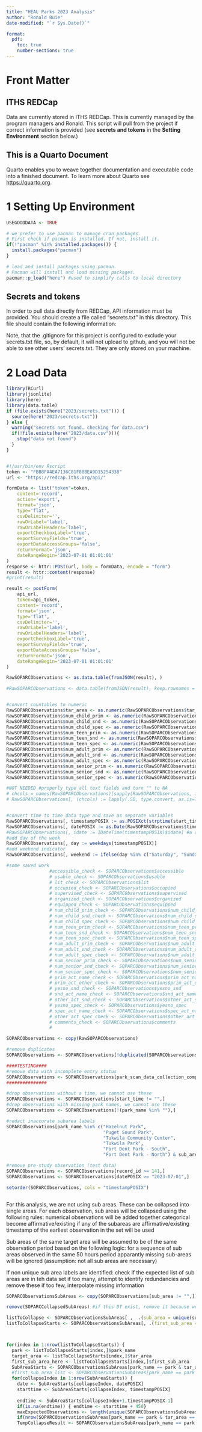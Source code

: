 ```yaml
---
title: "HEAL Parks 2023 Analysis"
author: "Ronald Buie"
date-modified: "`r Sys.Date()`"

format: 
  pdf:
    toc: true
    number-sections: true
---
```


# Front Matter


## ITHS REDCap

Data are currently stored in ITHS REDCap. This is currently managed by the program managers and Ronald. This script will pull from the project if correct information is provided (see **secrets and tokens** in the **Setting Environment** section below.)

## This is a Quarto Document

Quarto enables you to weave together documentation and executable code into a finished document. To learn more about Quarto see <https://quarto.org>.


# 1 Setting Up Environment

```r
USEGOODDATA <- TRUE
```

```r
# we prefer to use pacman to manage cran packages. 
# First check if pacman is installed. If not, install it.
if(!"pacman" %in% installed.packages()) {
  install.packages("pacman")
}

# load and install packages using pacman. 
# Pacman will install and load missing packages.
pacman::p_load("here") #used to simplify calls to local directory

```

## Secrets and tokens

In order to pull data directly from REDCap, API information must be provided. You should create a file called "secrets.txt" in this directory. This file should contain the following information:

Note, that the .gitignore for this project is configured to exclude your secrets.txt file, so, by default, it will not upload to github, and you will not be able to see other users' secrets.txt. They are only stored on your machine.


# 2 Load Data

```r
library(RCurl)
library(jsonlite)
library(here)
library(data.table)
if (file.exists(here("2023/secrets.txt"))) {
  source(here("2023/secrets.txt"))
} else {
  warning("secrets not found. checking for data.csv")
  if(!file.exists(here("2023/data.csv"))){
    stop("data not found")
  }
}


#!/usr/bin/env Rscript
token <- "FBB8FA4EA7136C81F88BEA9D15254338"
url <- "https://redcap.iths.org/api/"

formData <- list("token"=token,
    content='record',
    action='export',
    format='json',
    type='flat',
    csvDelimiter='',
    rawOrLabel='label',
    rawOrLabelHeaders='label',
    exportCheckboxLabel='true',
    exportSurveyFields='true',
    exportDataAccessGroups='false',
    returnFormat='json',
    dateRangeBegin='2023-07-01 01:01:01'
)
response <- httr::POST(url, body = formData, encode = "form")
result <- httr::content(response)
#print(result)
```

```r
result <- postForm(
    api_url,
    token=api_token,
    content='record',
    format='json',
    type='flat',
    csvDelimiter='',
    rawOrLabel='label',
    rawOrLabelHeaders='label',
    exportCheckboxLabel='true',
    exportSurveyFields='true',
    exportDataAccessGroups='false',
    returnFormat='json',
    dateRangeBegin='2023-07-01 01:01:01'
)

RawSOPARCObservations <- as.data.table(fromJSON(result), )

#RawSOPARCObservations <- data.table(fromJSON(result), keep.rownames = FALSE, stringsAsFactors = FALSE)


#convert countables to numeric
RawSOPARCObservations$tar_area <- as.numeric(RawSOPARCObservations$tar_area)
RawSOPARCObservations$num_child_prim <- as.numeric(RawSOPARCObservations$num_child_prim)
RawSOPARCObservations$num_child_snd <- as.numeric(RawSOPARCObservations$num_child_snd)
RawSOPARCObservations$num_child_spec <- as.numeric(RawSOPARCObservations$num_child_spec)
RawSOPARCObservations$num_teen_prim <- as.numeric(RawSOPARCObservations$num_teen_prim)
RawSOPARCObservations$num_teen_snd <- as.numeric(RawSOPARCObservations$num_teen_snd)
RawSOPARCObservations$num_teen_spec <- as.numeric(RawSOPARCObservations$num_teen_spec)
RawSOPARCObservations$num_adult_prim <- as.numeric(RawSOPARCObservations$num_adult_prim)
RawSOPARCObservations$num_adult_snd <- as.numeric(RawSOPARCObservations$num_adult_snd)
RawSOPARCObservations$num_adult_spec <- as.numeric(RawSOPARCObservations$num_adult_spec)
RawSOPARCObservations$num_senior_prim <- as.numeric(RawSOPARCObservations$num_senior_prim)
RawSOPARCObservations$num_senior_snd <- as.numeric(RawSOPARCObservations$num_senior_snd)
RawSOPARCObservations$num_senior_spec <- as.numeric(RawSOPARCObservations$num_senior_spec)

#NOT NEEDED #properly type all text fields and turn "" to NA
# chcols = names(RawSOPARCObservations)[sapply(RawSOPARCObservations, is.character)]
# RawSOPARCObservations[, (chcols) := lapply(.SD, type.convert, as.is=TRUE), .SDcols=chcols]


#convert time to time data type and save as separate variables
RawSOPARCObservations[, timestampPOSIX := as.POSIXct(strptime(start_time, "%Y-%m-%d %H:%M"), "America/Los_Angeles") ] #a POSIX format of time
RawSOPARCObservations[, datePOSIX := as.Date(RawSOPARCObservations$timestampPOSIX, tz = "America/Los_Angeles")] #a data.table integer format of second of the day
#RawSOPARCObservations[, idate := IDateTime(timestampPOSIX)$idate] #a data.table integer format of second of the day
#add day of the week
RawSOPARCObservations[, day := weekdays(timestampPOSIX)]
#add weekend indicator
RawSOPARCObservations[, weekend := ifelse(day %in% c("Saturday", "Sunday"), 1, 0)]

#some saved work
                #accessible_check <- SOPARCObservations$accessible
                # usable_check <- SOPARCObservations$usable
                # lit_check <- SOPARCObservations$lit
                # occupied_check <- SOPARCObservations$occupied
                # supervised_check <- SOPARCObservations$supervised
                # organized_check <- SOPARCObservations$organized
                # equipped_check <- SOPARCObservations$equipped
                # num_child_prim_check <- SOPARCObservations$num_child_prim
                # num_child_snd_check <- SOPARCObservations$num_child_snd
                # num_child_spec_check <- SOPARCObservations$num_child_spec
                # num_teen_prim_check <- SOPARCObservations$num_teen_prim
                # num_teen_snd_check <- SOPARCObservations$num_teen_snd
                # num_teen_spec_check <- SOPARCObservations$num_teen_spec
                # num_adult_prim_check <- SOPARCObservations$num_adult_prim
                # num_adult_snd_check <- SOPARCObservations$num_adult_snd
                # num_adult_spec_check <- SOPARCObservations$num_adult_spec
                # num_senior_prim_check <- SOPARCObservations$num_senior_prim
                # num_senior_snd_check <- SOPARCObservations$num_senior_snd
                # num_senior_spec_check <- SOPARCObservations$num_senior_spec
                # prim_act_name_check <- SOPARCObservations$prim_act_name
                # prim_act_other_check <- SOPARCObservations$prim_act_other
                # yesno_snd_check <- SOPARCObservations$yesno_snd
                # snd_act_name_check <- SOPARCObservations$snd_act_name
                # other_act_snd_check <- SOPARCObservations$other_act_snd
                # yesno_spec_check <- SOPARCObservations$yesno_spec
                # spec_act_name_check <- SOPARCObservations$spec_act_name
                # other_act_spec_check <- SOPARCObservations$other_act_spec
                # comments_check <- SOPARCObservations$comments
                # 
```

```r

SOPARCObservations <- copy(RawSOPARCObservations)

#remove duplicates
SOPARCObservations <- SOPARCObservations[!duplicated(SOPARCObservations[, setdiff(names(SOPARCObservations), "record_id"), with = FALSE]),]

####TESTING####
#remove data with incomplete entry status
SOPARCObservations <- SOPARCObservations[park_scan_data_collection_complete %in% "Complete",]
###############

#drop observations without a time, we cannot use these
SOPARCObservations <- SOPARCObservations[start_time != "",]
#drop observations with missing park names, we cannot use these
SOPARCObservations <- SOPARCObservations[!(park_name %in% ""),]

#redact inaccurate subarea labels
SOPARCObservations[park_name %in% c("Hazelnut Park", 
                                    "Puget Sound Park",
                                    "Tukwila Community Center",
                                    "Tukwila Park",
                                    "Fort Dent Park - South",
                                    "Fort Dent Park - North") & sub_area == "0", sub_area := ""]

#remove pre-study observation (test data)
SOPARCObservations <- SOPARCObservations[record_id >= 141,]
SOPARCObservations <- SOPARCObservations[datePOSIX >= "2023-07-01",]

setorder(SOPARCObservations, cols = "timestampPOSIX")



```

For this analysis, we are not using sub areas. These can be collapsed into single areas.
For each observation, sub areas will be collapsed using the following rules:
    numerical observations will be added together
    categorical become affirmative/existing if any of the subareas are affirmative/existing
    timestamp of the earliest observation in the set will be used

Sub areas of the same target area will be assumed to be of the same observation period based on the following logic:
    for a sequence of sub areas observed in the same 50 hours period
    apparantly missing sub-areas will be ignored (assumption: not all sub areas are necessary)

If non unique sub area labels are identified:
    check if the expected list of sub areas are in teh data set
    if too many, attempt to identify redundancies and remove these
    if too few, interpolate missing information



```r
SOPARCObservationsSubAreas <- copy(SOPARCObservations[sub_area != "",])

remove(SOPARCCollapsedSubAreas) #if this DT exist, remove it because we will recreate it in this chunk

listToCollapse <- SOPARCObservationsSubAreas[ ,  .(sub_area = unique(sub_area)) , by = c("park_name", "tar_area")]
listToCollapseStarts <- SOPARCObservationsSubAreas[, .(first_sub_area = first(sub_area)), by = c("park_name", "tar_area")]



for(index in 1:nrow(listToCollapseStarts)) {
  park <- listToCollapseStarts[index,]$park_name
  target_area <- listToCollapseStarts[index,]$tar_area
  first_sub_area_here <- listToCollapseStarts[index,]$first_sub_area
  SubAreaStarts <- SOPARCObservationsSubAreas[park_name == park & tar_area == target_area & sub_area == first_sub_area_here,]
  #first_sub_area_list <- SOPARCObservationsSubAreas[park_name == park & tar_area == target_area & sub_area == ]
  for(collapseIndex in 1:nrow(SubAreaStarts)) {
    date <- SubAreaStarts[collapseIndex, datePOSIX]
    starttime <- SubAreaStarts[collapseIndex, timestampPOSIX]
    
    endtime <- SubAreaStarts[collapseIndex+1,timestampPOSIX-1]
    if(is.na(endtime)) { endtime <- starttime + 450}
    maxExpectedObservations <- length(unique(SOPARCObservationsSubAreas[park_name == park & tar_area == target_area & datePOSIX == date & (timestampPOSIX >= starttime & timestampPOSIX < endtime ), sub_area]))
    if(nrow(SOPARCObservationsSubAreas[park_name == park & tar_area == target_area & datePOSIX == date & (timestampPOSIX >= starttime & timestampPOSIX < endtime ), ]) <= maxExpectedObservations ){
    TempCollapseResult <- SOPARCObservationsSubAreas[park_name == park & tar_area == target_area & datePOSIX == date & (timestampPOSIX >= starttime & timestampPOSIX < endtime ), .(record_id = first(record_id), 
                                                                                                                                                    redcap_survey_identifier = first(redcap_survey_identifier),
                                                                                                                                                    park_scan_data_collection_timestamp = first(park_scan_data_collection_timestamp),
                                                                                                                                                    obs_initial = first(obs_initial),
                                                                                                                                                    start_time = first(start_time),
                                                                                                                                                    park_name = first(park_name),
                                                                                                                                                    tar_area = first(tar_area),
                                                                                                                                                    sub_area = "X",
                                                                                                                                                    accessible = ifelse(any(accessible %in% "Yes"), "Yes", "No"),
                                                                                                                                                    usable = ifelse(any(usable %in% "Yes"), "Yes", "No"),
                                                                                                                                                    lit = ifelse(any(lit %in% "Yes"), "Yes", "No"),
                                                                                                                                                    occupied = ifelse(any(occupied %in% "Yes"), "Yes", "No"),
                                                                                                                                                    supervised = ifelse(any(supervised %in% "Yes"), "Yes", "No"),
                                                                                                                                                    organized = ifelse(any(organized %in% "Yes"), "Yes", "No"),
                                                                                                                                                    equipped = ifelse(any(equipped %in% "Yes"), "Yes", "No"),
                                                                                                                                                    num_child_prim = sum(num_child_prim, na.rm = TRUE),
                                                                                                                                                    num_child_snd = sum(num_child_snd, na.rm = TRUE),
                                                                                                                                                    num_child_spec = sum(num_child_spec, na.rm = TRUE),
                                                                                                                                                    num_teen_prim = sum(num_teen_prim, na.rm = TRUE),
                                                                                                                                                    num_teen_snd = sum(num_teen_snd, na.rm = TRUE),
                                                                                                                                                    num_teen_spec = sum(num_teen_spec, na.rm = TRUE),
                                                                                                                                                    num_adult_prim = sum(num_adult_prim, na.rm = TRUE),
                                                                                                                                                    num_adult_snd = sum(num_adult_snd, na.rm = TRUE),
                                                                                                                                                    num_adult_spec = sum(num_adult_spec, na.rm = TRUE),
                                                                                                                                                    num_senior_prim = sum(num_senior_prim, na.rm = TRUE),
                                                                                                                                                    num_senior_snd = sum(num_senior_snd, na.rm = TRUE),
                                                                                                                                                    num_senior_spec = sum(num_senior_spec, na.rm = TRUE),
                                                                                                                                                    prim_act_name = gsub("^(\\;)*|(?<=(\\;))(\\;)|(\\;)*$","",paste(unique(prim_act_name), collapse =  ";"), perl = TRUE),
                                                                                                                                                    prim_act_other = gsub("^(\\;)*|(?<=(\\;))(\\;)|(\\;)*$","",paste(unique(prim_act_other), collapse =  ";"), perl = TRUE),
                                                                                                                                                    yesno_snd = ifelse(any(yesno_snd %in% "Yes"), "Yes", "No"),
                                                                                                                                                    snd_act_name = gsub("^(\\;)*|(?<=(\\;))(\\;)|(\\;)*$","",paste(unique(snd_act_name), collapse =  ";"), perl = TRUE),
                                                                                                                                                    other_act_snd = gsub("^(\\;)*|(?<=(\\;))(\\;)|(\\;)*$","",paste(unique(other_act_snd), collapse =  ";"), perl = TRUE),
                                                                                                                                                    yesno_spec = ifelse(any(yesno_spec %in% "Yes"), "Yes", "No"),
                                                                                                                                                    spec_act_name = gsub("^(\\;)*|(?<=(\\;))(\\;)|(\\;)*$","",paste(unique(spec_act_name), collapse =  ";"), perl = TRUE),
                                                                                                                                                    other_act_spec = gsub("^(\\;)*|(?<=(\\;))(\\;)|(\\;)*$","",paste(unique(other_act_spec), collapse =  ";"), perl = TRUE),
                                                                                                                                                    comments = gsub("^(\\;)*|(?<=(\\;))(\\;)|(\\;)*$","",paste(unique(comments), collapse =  ";"), perl = TRUE),
                                                                                                                                                    park_scan_data_collection_complete = last(park_scan_data_collection_complete),
                                                                                                                                                    timestampPOSIX = first(timestampPOSIX),
                                                                                                                                                    datePOSIX = first(datePOSIX),
                                                                                                                                                    day = first(day),
                                                                                                                                                    weekend = first(weekend)), ]
    if(nrow(TempCollapseResult) > 1 ) {
      stop(paste("Failed to compress observations, check result of", park, target_area, date, "between", starttime, "and", endtime))
    } else if(!exists("SOPARCCollapsedSubAreas")) {
      SOPARCCollapsedSubAreas <- TempCollapseResult
    } else {
      SOPARCCollapsedSubAreas <-  rbind(SOPARCCollapsedSubAreas, TempCollapseResult)
    }
    
    } else {
      stop("there are too many sub areas in scope. Need to resolve for proper assignment")
    }
  }
}


#combine observations without sub areas, and our newly collapsed sub areas, into a single DT
SOPARCObservations <- rbind(SOPARCObservations[sub_area == "",], SOPARCCollapsedSubAreas)

```


```r




```

```r

referenceDT <- SOPARCObservations[, .(areaCount = max(as.numeric(tar_area))), by = park_name]
observationsPerPark <- SOPARCObservations[, .(observationCount = .N), by = park_name]
parkStats <- merge(referenceDT, observationsPerPark)
parkStats[, expectedObservationCount := areaCount*24]
parkStats[, meetsExpected := ifelse(expectedObservationCount == observationCount, "PASS", "FAIL")]

SOPARCObservationsOK <- SOPARCObservations[park_name %in% parkStats[meetsExpected %in% "PASS", park_name],]
SOPARCObservationsToFix <- SOPARCObservations[park_name %in% parkStats[meetsExpected %in% "FAIL", park_name],]

#start first pass


#for each day of observation with too many observations per day, try to resolve to 24xtarget area
parkStats$strateg1exec <- TRUE
parkStats$numberDaysOver <- 0
parkStats$numberDaysUnder <- 0
parkStats$numberDaysObserved <- 3
parkStats$numberDaysComplete <- 3


#testing sets
park <- "Arbor Lake"


for(park in parkStats[meetsExpected == "FAIL",]$park_name) {
  SOPARCSingle <- SOPARCObservations[park_name == park,]
  areasExpected <- parkStats[park_name == park,areaCount]
  observationsExpected <- parkStats[park_name == park,areaCount] * 8
  days <- unique(SOPARCSingle[,datePOSIX])
  #if only 3 days have 24*numberofarea +/- x observations, drop the other days and execute strategy 1 on remaining 3 days
  x <- 5
  stratResult <- SOPARCSingle[, .("N" = .N,"exact" = .N == observationsExpected ,"inRange" = (.N >= observationsExpected - x) & (.N <= observationsExpected +x), "under" = (.N < observationsExpected), "over" = (.N > observationsExpected)),by = datePOSIX]
  parkStats[park_name == park,]$numberDaysComplete <- sum(stratResult$exact)
  parkStats[park_name == park,]$numberDaysOver <- sum(stratResult$over)
  parkStats[park_name == park,]$numberDaysUnder <-sum(stratResult$under)
  parkStats[park_name == park,]$numberDaysObserved <- nrow(stratResult)
  if(parkStats[park_name == park,]$numberDaysObserved == 3 & parkStats[park_name == park,]$numberDaysComplete == 2) { #what to do if there are the correct number of days and only one day is not exact
    dateToFix <- stratResult[exact == "FALSE",]$datePOSIX
    if(all(SOPARCSingle[ datePOSIX == dateToFix, .N <= 8 , by = tar_area]$V1)) { #if no target area has more than the expected, insert missing observations into the day
      SOPARCSingleToFix <- SOPARCSingle[ datePOSIX == dateToFix, ]
      periodTracker <- 1
      #expectedTargetArea <- 1
      rowCounter <- 1
      nextExpectedTargetArea <- ifelse(areasExpected == 1, 1, 2)
      periodStartTimes <- c(0730, #start morning1
                       0800, #start morning2
                       1230, #start L1
                       1300, #start L2
                       1530, #start A1
                       1600, #start A2
                       1830, #start E1
                       1900) #start E2
      for(expectedTargetArea in 1:areasExpected) {
        if(nrow(SOPARCSingleToFix[tar_area == expectedTargetArea,]) != 8){
          numberToInsert <- 8 - nrow(SOPARCSingleToFix[tar_area == expectedTargetArea,])
          createEmptyObservation <- function(park, period, expectedTargetArea, areasExpected) {
                                  periodStartTimes <- c(0730, #start morning1
                       0800, #start morning2
                       1230, #start L1
                       1300, #start L2
                       1530, #start A1
                       1600, #start A2
                       1830, #start E1
                       1900) #start E2
                       timeToInterpolate <- round(periodStartTimes[periodTracker] + (30 * (expectedTargetArea/areasExpected))-(30 * (1/areasExpected)),0) #calculate how far into the observation period thetime should be set
          timeToInterpolateChar <- ifelse(nchar(as.character(timeToInterpolate)) == 3, paste0("0",substr(as.character(timeToInterpolate),1,1),":",substr(as.character(timeToInterpolate),2,3)), paste0(substr(as.character(timeToInterpolate),1,2),":",substr(as.character(timeToInterpolate),3,4)))
          timestampToInterpolate <- paste(as.character(dateToFix),timeToInterpolateChar)
                tempObs <- data.table(record_id = "X",
                                   redcap_survey_identifier = "",
                                   park_scan_data_collection_timestamp = "",
                                   obs_initial = "APDE",
                                   start_time = timestampToInterpolate,
                                   park_name = park,
                                   tar_area = expectedTargetArea,
                                   sub_area = "",
                                   accessible = "",
                                   usable = "",
                                   lit = "",
                                   occupied = "",
                                   supervised = "",
                                   organized = "",
                                   equipped = "",
                                   num_child_prim = NA,
                                   num_child_snd = NA,
                                   num_child_spec = NA,
                                   num_teen_prim = NA,
                                   num_teen_snd = NA,
                                   num_teen_spec = NA,
                                   num_adult_prim = NA,
                                   num_adult_snd = NA,
                                   num_adult_spec = NA,
                                   num_senior_prim = NA,
                                   num_senior_snd = NA,
                                   num_senior_spec = NA,
                                   prim_act_name = "",
                                   prim_act_other = "",
                                   yesno_snd = "",
                                   snd_act_name = "",
                                   other_act_snd = "",
                                   yesno_spec = "",
                                   spec_act_name = "",
                                   other_act_spec = "",
                                   comments = "",
                                   park_scan_data_collection_complete = "",
                                   timestampPOSIX = as.POSIXct(strptime(timestampToInterpolate, "%Y-%m-%d %H:%M"), "America/Los_Angeles"),
                                   datePOSIX = as.Date(as.POSIXct(strptime(timestampToInterpolate, "%Y-%m-%d %H:%M"), "America/Los_Angeles"), tz = "America/Los_Angeles"),
                                   day = weekdays(as.POSIXct(strptime(timestampToInterpolate, "%Y-%m-%d %H:%M"), "America/Los_Angeles")),
                                   weekend = ifelse(weekdays(as.POSIXct(strptime(timestampToInterpolate, "%Y-%m-%d %H:%M"), "America/Los_Angeles")) %in% c("Saturday", "Sunday"), 1, 0))
                return(tempObs)
          }
          while(numberToInsert != 0){ # attempt to insert into the most underweighted time of day note, we don't need to worry about 1st or second period of that time (l1 vs l2)
            if(nrow(SOPARCSingleToFix[tar_area == expectedTargetArea & hour(timestampPOSIX) < 15,]) <= nrow(SOPARCSingleToFix[tar_area == expectedTargetArea & hour(timestampPOSIX) >= 15,])) { #first or second half of day
              if(nrow(SOPARCSingleToFix[tar_area == expectedTargetArea & hour(timestampPOSIX) < 15,][hour(timestampPOSIX) < 12,]) <= nrow(SOPARCSingleToFix[tar_area == expectedTargetArea & hour(timestampPOSIX) < 15,][hour(timestampPOSIX) >= 12,])) { #first or second of first half
                #insert intro morning
                periodTracker <- 1
                SOPARCObservationsToFix <-  rbind(createEmptyObservation(park, periodTracker, expectedTargetArea, areasExpected),SOPARCObservationsToFix)
                numberToInsert <- numberToInsert -1
              } else {
                #insert into lunch
                periodTracker <- 3
                SOPARCObservationsToFix <-  rbind(createEmptyObservation(park, periodTracker, expectedTargetArea, areasExpected),SOPARCObservationsToFix)

                numberToInsert <- numberToInsert -1
              }
            } else {
              if(nrow(SOPARCSingleToFix[tar_area == expectedTargetArea & hour(timestampPOSIX) >= 15,][hour(timestampPOSIX) < 18,]) <= nrow(SOPARCSingleToFix[tar_area == expectedTargetArea & hour(timestampPOSIX) >= 15,][hour(timestampPOSIX) >= 18,])) { #first or second of second half)
                #insert into afternoon
                periodTracker <- 5
                SOPARCObservationsToFix <-  rbind(createEmptyObservation(park, periodTracker, expectedTargetArea, areasExpected),SOPARCObservationsToFix)

                numberToInsert <- numberToInsert -1
              }else {
                #insert into evening
                periodTracker <- 7
                SOPARCObservationsToFix <-  rbind(createEmptyObservation(park, periodTracker, expectedTargetArea, areasExpected),SOPARCObservationsToFix)

                numberToInsert <- numberToInsert -1
              }
            }
            

          }
          
        }
      }
      # for(expectedTargetArea in 1:areasExpected) {
      #   
      #   expectedTargetArea <- (((observationCounter-1)%%areasExpected)+1)
      # 
      #   # periodEndTimes <- c(0759, #end morning1
      #   #                      0829, #end morning2
      #   #                      1300, #end L1
      #   #                      1329, #end L2
      #   #                      1559, #end A1
      #   #                      1629, #end A2
      #   #                      1859, #end E1
      #   #                      1929) #end E2
      #   
      #   if(SOPARCSingleToFix[(rowCounter), ]$tar_area != expectedTargetArea) {
      #     timeToInterpolate <- round(periodStartTimes[periodTracker] + (30 * (expectedTargetArea/areasExpected))-(30 * (1/areasExpected)),0) #calculate how far into the observation period thetime should be set
      #     timeToInterpolateChar <- ifelse(nchar(as.character(timeToInterpolate)) == 3, paste0("0",substr(as.character(timeToInterpolate),1,1),":",substr(as.character(timeToInterpolate),2,3)), paste0(substr(as.character(timeToInterpolate),1,2),":",substr(as.character(timeToInterpolate),3,4)))
      #     timestampToInterpolate <- paste(as.character(dateToFix),timeToInterpolateChar)
      #     TempResult <- data.table(record_id = "X",
      #                              redcap_survey_identifier = "",
      #                              park_scan_data_collection_timestamp = "",
      #                              obs_initial = "APDE",
      #                              start_time = timestampToInterpolate,
      #                              park_name = park,
      #                              tar_area = expectedTargetArea,
      #                              sub_area = "",
      #                              accessible = "",
      #                              usable = "",
      #                              lit = "",
      #                              occupied = "",
      #                              supervised = "",
      #                              organized = "",
      #                              equipped = "",
      #                              num_child_prim = NA,
      #                              num_child_snd = NA,
      #                              num_child_spec = NA,
      #                              num_teen_prim = NA,
      #                              num_teen_snd = NA,
      #                              num_teen_spec = NA,
      #                              num_adult_prim = NA,
      #                              num_adult_snd = NA,
      #                              num_adult_spec = NA,
      #                              num_senior_prim = NA,
      #                              num_senior_snd = NA,
      #                              num_senior_spec = NA,
      #                              prim_act_name = "",
      #                              prim_act_other = "",
      #                              yesno_snd = "",
      #                              snd_act_name = "",
      #                              other_act_snd = "",
      #                              yesno_spec = "",
      #                              spec_act_name = "",
      #                              other_act_spec = "",
      #                              comments = "",
      #                              park_scan_data_collection_complete = "",
      #                              timestampPOSIX = as.POSIXct(strptime(timestampToInterpolate, "%Y-%m-%d %H:%M"), "America/Los_Angeles"),
      #                              datePOSIX = as.Date(as.POSIXct(strptime(timestampToInterpolate, "%Y-%m-%d %H:%M"), "America/Los_Angeles"), tz = "America/Los_Angeles"),
      #                              day = weekdays(as.POSIXct(strptime(timestampToInterpolate, "%Y-%m-%d %H:%M"), "America/Los_Angeles")),
      #                              weekend = ifelse(weekdays(as.POSIXct(strptime(timestampToInterpolate, "%Y-%m-%d %H:%M"), "America/Los_Angeles")) %in% c("Saturday", "Sunday"), 1, 0))
      #     SOPARCObservationsToFix <- rbind(TempResult, SOPARCObservationsToFix)
      #   } else {
      #     rowCounter <- rowCounter + 1
      #   }
      #   if(expectedTargetArea == areasExpected) {
      #     periodTracker <- periodTracker + 1
      #   } 
      #}
    }
    
    
  } else {
    parkStats[park_name == park,]$strateg1exec <- FALSE

  }
}

referenceDT <- SOPARCObservationsToFix[, .(areaCount = max(as.numeric(tar_area))), by = park_name]
observationsPerPark <- SOPARCObservationsToFix[, .(observationCount = .N), by = park_name]
parkStats <- merge(referenceDT, observationsPerPark)
parkStats[, expectedObservationCount := areaCount*24]
parkStats[, meetsExpected := ifelse(expectedObservationCount == observationCount, "PASS", "FAIL")]

SOPARCObservationsCorrected <- copy(SOPARCObservationsToFix[park_name %in% parkStats[meetsExpected == "PASS", park_name],])
```

```r

SOPARCObservationsPost <- rbind(SOPARCObservationsOK, SOPARCObservationsCorrected)

referenceDT <- SOPARCObservationsPost[, .(areaCount = max(as.numeric(tar_area))), by = park_name]
observationsPerPark <- SOPARCObservationsPost[, .(observationCount = .N), by = park_name]
parkStats <- merge(referenceDT, observationsPerPark)
parkStats[, expectedObservationCount := areaCount*24]
parkStats[, meetsExpected := ifelse(expectedObservationCount == observationCount, "PASS", "FAIL")]


```

```r
#resolve redundant observations
for(park in unique(SOPARCObservations[,park_name])) {
  for(area in 1:max(SOPARCObservations[park_name == park, tar_area])) {
    #check if the expected number of observations exists for each area
    if(all(SOPARCObservations[park_name == park & tar_area == area, sub_area ] == "")) { #testing areas where all observations are without sub areas
      if(!nrow(SOPARCObservations[park_name == park & tar_area == area,] ) == 24) { #checks that there are exactly 24 observations. Note, this skips any that have 24 to instead assert sequential observation order. That may be an awful assumption
        #check that there are 3 days and 8 observations per day for each target area of the park
        if(length(unique(SOPARCObservations[park_name == park & tar_area == area,]$datePOSIX)) == 3){           #checks for those that have 3 days...

          #confirm that each target area has 8 observations per day, and make corrections if not
          for(day in unique(SOPARCObservations[park_name == park & tar_area == area,]$idate)) {
            if(nrow(SOPARCObservations[park_name == park & tar_area == area & idate == day,]) > 8) {
              numberToFix <- nrow(SOPARCObservations[park_name == park & tar_area == area & idate == day,]) - 8
              #things to do to resolve when there are extra observations in a day
              print(paste("there are", numberToFix, "too many observations in", park, area, as.Date(day)))
              print("attempting to resolve by temporal proximity and data similarity")
              #where X is the number of excess observations, choose X_1 where X_1 is an entry that matches at least one other entry in all regards except timestamp and ID
              #if more than 2 identical items exists within a +/- 30m timespan of X_1, delete X_1
              #X-1, if X >0 repeat
              duplicates <- SOPARCObservations[park_name == park & tar_area == area & as.Date(timestampPOSIX, tz = "America/Los_Angeles") == day,record_id][duplicated(SOPARCObservations[park_name == park & tar_area == area & as.Date(timestampPOSIX, tz = "America/Los_Angeles") == day, !c("record_id","start_time","timestampPOSIX", "itimeOfDay")],by = )]
              duplicateseWithNearMatches <- NA
              
              #check sequentially if there are 3 items within 30 minutes of each other, and one is identical
              for( id in duplicates) {
                varsToMatchOn <- c("park_name",
                                   "tar_area",
                                   "sub_area",
                                   "accessible",
                                   "usable",
                                   "lit",
                                   "occupied",
                                   "supervised",
                                   "organized",
                                   "equipped",
                                   "num_child_prim",
                                   "num_child_snd",
                                   "num_child_spec",
                                   "num_teen_prim",
                                   "num_teen_snd",
                                   "num_teen_spec",
                                   "num_adult_prim",
                                   "num_adult_snd",
                                   "num_adult_spec",
                                   "num_senior_prim",
                                   "num_senior_snd",
                                   "num_senior_spec",
                                   "prim_act_name",
                                   "prim_act_other",
                                   "yesno_snd",
                                   "snd_act_name",
                                   "other_act_snd",
                                   "yesno_spec",
                                   "spec_act_name",
                                   "other_act_spec",
                                   "comments")
                accessible_check <- SOPARCObservations[record_id == id]$accessible
                usable_check <- SOPARCObservations[record_id == id]$usable
                lit_check <- SOPARCObservations[record_id == id]$lit
                occupied_check <- SOPARCObservations[record_id == id]$occupied
                supervised_check <- SOPARCObservations[record_id == id]$supervised
                organized_check <- SOPARCObservations[record_id == id]$organized
                equipped_check <- SOPARCObservations[record_id == id]$equipped
                num_child_prim_check <- SOPARCObservations[record_id == id]$num_child_prim
                num_child_snd_check <- SOPARCObservations[record_id == id]$num_child_snd
                num_child_spec_check <- SOPARCObservations[record_id == id]$num_child_spec
                num_teen_prim_check <- SOPARCObservations[record_id == id]$num_teen_prim
                num_teen_snd_check <- SOPARCObservations[record_id == id]$num_teen_snd
                num_teen_spec_check <- SOPARCObservations[record_id == id]$num_teen_spec
                num_adult_prim_check <- SOPARCObservations[record_id == id]$num_adult_prim
                num_adult_snd_check <- SOPARCObservations[record_id == id]$num_adult_snd
                num_adult_spec_check <- SOPARCObservations[record_id == id]$num_adult_spec
                num_senior_prim_check <- SOPARCObservations[record_id == id]$num_senior_prim
                num_senior_snd_check <- SOPARCObservations[record_id == id]$num_senior_snd
                num_senior_spec_check <- SOPARCObservations[record_id == id]$num_senior_spec
                prim_act_name_check <- SOPARCObservations[record_id == id]$prim_act_name
                prim_act_other_check <- SOPARCObservations[record_id == id]$prim_act_other
                yesno_snd_check <- SOPARCObservations[record_id == id]$yesno_snd
                snd_act_name_check <- SOPARCObservations[record_id == id]$snd_act_name
                other_act_snd_check <- SOPARCObservations[record_id == id]$other_act_snd
                yesno_spec_check <- SOPARCObservations[record_id == id]$yesno_spec
                spec_act_name_check <- SOPARCObservations[record_id == id]$spec_act_name
                other_act_spec_check <- SOPARCObservations[record_id == id]$other_act_spec
                comments_check <- SOPARCObservations[record_id == id]$comments
                
                temporalmid <- SOPARCObservations[record_id == id, itimeOfDay]
                print(paste("searching for records within +/- 30m of record", id))
                print(paste(SOPARCObservations[park_name == park & tar_area == area & idate == day & record_id != id & (itimeOfDay > temporalmid - 1800 & itimeOfDay < temporalmid + 1800),]$record_id, "was found"))
                #duplicated(SOPARCObservations[park_name == park & tar_area == area & idate == day,],by =   varsToMatchOn)

                #SOPARCObservations[park_name == park & tar_area == area & as.Date(timestampPOSIX, tz = "America/Los_Angeles") == day & (itimeOfDay > temporalmid - 1800 & itimeOfDay < temporalmid + 1800),]
                
              }

              SOPARCObservations[park_name == park & tar_area == area,]

              while(numberToFix > 0) {
                
              }
              
              
            }
            if(nrow(SOPARCObservations[park_name == park & tar_area == area & as.Date(timestampPOSIX, tz = "America/Los_Angeles") == day,]) < 8) {
              print(paste("there are too few observations in", park, area, as.Date(day, tz = "America/Los_Angeles")))
            }
          }
          
        } else if(length(unique(as.Date(SOPARCObservations[park_name == park & tar_area == area,]$timestampPOSIX, tz = "America/Los_Angeles"))) > 3){
          print(paste("more than 3 days detected for", park, area))
        } else if((length(unique(as.Date(SOPARCObservations[park_name == park & tar_area == area,]$timestampPOSIX, tz = "America/Los_Angeles"))) < 3)) {
          print(paste("less than 3 days detected for", park, area))
        } else {
          print(paste("undefined date error found in", park, area))
        }
        
      }
    } else { #testing observations where any of the area has sub areas
      #for(subarea in SOPARCObservations[park_name == park & tar_area == area, sub_area ]) {
    }
  }
}
```




```r


referenceDT <- SOPARCObservations[, .(areaCount = max(as.numeric(tar_area))), by = park_name]
observationsPerPark <- SOPARCObservations[, .(observationCount = .N), by = park_name]
parkStats <- merge(referenceDT, observationsPerPark)
parkStats[, expectedObservationCount := areaCount*24]
parkStats[, meetsExpected := ifelse(expectedObservationCount == observationCount, "PASS", "FAIL")]


```

```r
if(USEGOODDATA) {
  SOPARCAnalysisSet <- copy(SOPARCObservations[park_name %in% parkStats[meetsExpected == "PASS"]$park_name]) #only use parks that have expected number of observation
} else {
  SOPARCAnalysisSet <- copy(SOPARCObservations) #use all parks
}
```



# Parameterizing data

Parks are observed multiple times. 8 times per day. These are in a morning, lunch, afternoon, and evening period (two data collections per period). This process is repeated for 3 days (24 sets of observations per park).

Each park is divided into one or more areas. All areas should be observed during a single observation period. Some areas may be further divided into sub areas. In our data, each area is simply assigned a number.

```r


  


expectedTimeBreakpoints <- c(0800, #start morning2
                             0830, #between M2 and L1
                             1230, #start L1
                             1300, #start L2
                             1330, # between L2 and A1
                             1530, #start A1
                             1600, #start A2
                             1630, #between A2 and E1
                             1830, #start E1
                             1900) #start E2


breakPointLabels <- c("morning1",
             "morning2",
             "betweenML",
             "lunch1",
             "lunch2",
             "betweenLA",
             "afternoon1",
             "afternoon2",
             "betweeenAE",
             "evening1",
             "evening2")


 
#for remaining observations, create a list of their times, standardized to POSIX
dataCollectionTimes <- as.POSIXct(strptime(SOPARCAnalysisSet$start_time, "%Y-%m-%d %H:%M"), "America/Los_Angeles") 

breakpointAssignments <- breakPointLabels[findInterval(format(dataCollectionTimes, format = "%H%M"), expectedTimeBreakpoints, left.open = T, all.inside = FALSE, rightmost.closed = FALSE)+1]

#assign observed times to scheduled periods. Use only the house (otherwise would attribute date.)
SOPARCAnalysisSet$periodBasedOnBreakpoint <- breakpointAssignments

```

At this point rudementary timestamps have been assigned based on the expected times of observation.
Now we apply a series of heuristics to correct obvious errors.


```r

```


A second approach to assigning time periods relies on the assumption that timestamps are in order (e.g. the first observation of park A area 1 is always "morning1", the second, "morning2" and so on.)

In turn, with this approach, we assign the sequence of the day such that the first morning1 is day 1, the second is day2, and so on. 

For both of the above approaches, we assume that there are the correct number of observation periods such that 1 can be assigned to each period, and 8 to each day.
```r

sequenceLabels <- c("morning1",
             "morning2",
             "lunch1",
             "lunch2",
             "afternoon1",
             "afternoon2",
             "evening1",
             "evening2")


#apply observation period labels based on the order that a park's target area was observed
SOPARCAnalysisSet[order(park_scan_data_collection_timestamp, tar_area), periodBasedOnSequence := rep_len(sequenceLabels, .N), by = "park_name"]


#apply day sequence labels based on the order of a park's observation period
SOPARCAnalysisSet[order(park_scan_data_collection_timestamp, tar_area, periodBasedOnSequence), dayNumberBasedOnSequence := rep_len(1:3, .N), by = "park_name",]


```





save these data to review timestamp assignments
```r
#save for manual inspection
write.csv(SOPARCAnalysisSet, "inspectTimestamps.csv")

```


For each park, there should be 3 days of observation. We will detect this by extracting the date per park and putting observations in order of day "1" "2" "3"
```r

# #library(lubridate)
#   for(park in unique(SOPARCObservations$park_name)) {
#     daysOfYear <- yday(SOPARCObservations[park_name %in% park, start_time])
#     dayOfYear <- unique(daysOfYear)
#     if(length(dayOfYear) > 3) { warning("more than three days detected for:", park ,"\n") }
#     if(length(dayOfYear) < 3) { warning("less than three days detected for:", park ,"\n") }
#     for(dayCounter  in 1:length(dayOfYear)) {
#       SOPARCObservations[park_name %in% park & yday(start_time) == dayOfYear[dayCounter], analysisDay := dayCounter]
#     }
#   }
```


```r

PreQADT <- copy(SOPARCAnalysisSet)

#check if all expected time periods exists and are assigned
for(park in unique(PreQADT$park_name)) {
  multiple <- referenceDT[park_name %in% park,]$areaCount
  #check sequence based times
  for(period in sequenceLabels) {
    if(nrow(PreQADT[park_name %in% park & periodBasedOnSequence %in% period, ]) != multiple*3) { 
      PreQADT[park_name %in% park & periodBasedOnSequence %in% period, PeriodBasedOnSequencePass := 0]
    } else {
      PreQADT[park_name %in% park & periodBasedOnSequence %in% period, PeriodBasedOnSequencePass := 1]
    }
    
  }
  for(daycount in 1:3){
    #we will perform 2 check here
    #1 review if the correct number of observations are assigned to each day
    if(nrow(PreQADT[park_name %in% park & dayNumberBasedOnSequence %in% daycount, ]) != multiple*8) { 
      PreQADT[park_name %in% park & dayNumberBasedOnSequence %in% daycount, DayCountBasedOnSequencePass := 0]
    } else {
      PreQADT[park_name %in% park & dayNumberBasedOnSequence %in% daycount, DayCountBasedOnSequencePass := 1]
    }
    #2 confirm that the observations assigned to the same day are flagged with the same day of the week
    if(length(unique(PreQADT[park_name %in% park & dayNumberBasedOnSequence %in% daycount, day])) != 1) { 
      PreQADT[park_name %in% park & dayNumberBasedOnSequence %in% daycount, DayAssignmentBasedOnSequencePass := 0]
    } else {
      PreQADT[park_name %in% park & dayNumberBasedOnSequence %in% daycount, DayAssignmentBasedOnSequencePass := 1]
    }
  }
  
}

# 
# #check if any time periods are in between assigned periods
# liminalTimes <- c("betweenML",
#                   "betweenLA",
#                   "betweeenAE")
# if(nrow(PreQADT[periodBasedOnBreakpoint %in% liminalTimes,]) >0){
#   propMissing <- round(nrow(PreQADT[periodBasedOnBreakpoint %in% liminalTimes,])/nrow(PreQADT) ,2)*100
#   warning(paste0("%", propMissing, " of observations are in liminal periods and need to be corrected for proper analysis,"))
#   warning("trimming data to only include observations with properly assigned observation periods. Do not use these results in final analysis.")
#   PreQADT[, passQABP := ifelse(!(periodBasedOnBreakpoint %in% liminalTimes)]
# } else {
#   message("OK status: All observations have been assigned to a time period")
# }
# 
# #check if parks have all expected observations
# pass <- 1
# for(park in unique(PreQADT$park_name)) {
# 
# }

QAVarList <- c("PeriodBasedOnSequencePass",
               "DayCountBasedOnSequencePass",
               "DayAssignmentBasedOnSequencePass")

QAVarList <- quote(list(PeriodBasedOnSequencePass,
               DayCountBasedOnSequencePass,
               DayAssignmentBasedOnSequencePass))

PostQADT <- copy(PreQADT)
```


save these data to review QA output
```r
#save for manual inspection
write.csv(PostQADT, "inspectQA.csv")

```


```r


```


For all analyses, we do not want to distinguish between the first and second of a period (e.g. morning1 and morning2). This chunk attempts to aggregate these according to the following:


positive indicaters | aggregate to
--------------------|----------------------
accessible          | Yes
usable              | Yes
lit                 | Yes
occupied            | Yes
supervised          | Yes
organized           | Yes
equipped            | Yes

counts of           | are aggregated as
--------------------|-----------------------
num_child_prim      | sum
num_child_snd       | sum
num_child_spec      | sum
num_teen_prim       | sum
num_teen_snd        | sum
num_teen_spec       | sum
num_adult_prim      | sum
num_adult_snd       | sum
num_adult_spec      | sum
num_senior_prim     | sum
num_senior_snd      | sum
num_senior_spec     | sum

open text field of  | aggregate to
--------------------|--------------------------
prim_act_name       | concantinate ";"
prim_act_other      | concantinate ";"
snd_act_name        | concantinate ";"
other_act_snd       | concantinate ";"
spec_act_name       |
other_act_spec      |
comments            |


## sub aeras



```r

if(USEGOODDATA) {
  #check is all QA checks are 1, if any are not one, do not include that park
  invalidParks <- unique(PostQADT[apply(PostQADT[,eval(QAVarList)], 1, mean) != 1, park_name])
  SOPARCtoAggregate <- copy(PostQADT[!(park_name %in% invalidParks),])
} else {
  SOPARCtoAggregate <- copy(PostQADT)
}

#create single periodname for aggregating first and second of each period using sequence periods
SOPARCtoAggregate[periodBasedOnSequence %in% c("morning1","morning2"), period := "morning"]
SOPARCtoAggregate[periodBasedOnSequence %in% c("lunch1","lunch2"), period := "lunch"]
SOPARCtoAggregate[periodBasedOnSequence %in% c("afternoon1","afternoon2"), period := "afternoon"]
SOPARCtoAggregate[periodBasedOnSequence %in% c("evening1","evening2"), period := "evening"]

SOPARCAggregated <- unique.data.frame(SOPARCtoAggregate[, .(park_name, tar_area, dayNumberBasedOnSequence, period)])
  
SOPARCAggregated$accessible <- SOPARCtoAggregate[, ifelse(any(accessible %in% "Yes"), "Yes", "No"),by = .(park_name, tar_area, dayNumberBasedOnSequence, period)]$V1
SOPARCAggregated$usable <- SOPARCtoAggregate[, ifelse(any(usable %in% "Yes"), "Yes", "No"),by = .(park_name, tar_area, dayNumberBasedOnSequence, period)]$V1
SOPARCAggregated$lit <- SOPARCtoAggregate[, ifelse(any(lit %in% "Yes"), "Yes", "No"),by = .(park_name, tar_area, dayNumberBasedOnSequence, period)]$V1
SOPARCAggregated$occupied <- SOPARCtoAggregate[, ifelse(any(occupied %in% "Yes"), "Yes", "No"),by = .(park_name, tar_area, dayNumberBasedOnSequence, period)]$V1
SOPARCAggregated$supervised <- SOPARCtoAggregate[, ifelse(any(supervised %in% "Yes"), "Yes", "No"),by = .(park_name, tar_area, dayNumberBasedOnSequence, period)]$V1
SOPARCAggregated$organized <- SOPARCtoAggregate[, ifelse(any(organized %in% "Yes"), "Yes", "No"),by = .(park_name, tar_area, dayNumberBasedOnSequence, period)]$V1
SOPARCAggregated$equipped <- SOPARCtoAggregate[, ifelse(any(equipped %in% "Yes"), "Yes", "No"),by = .(park_name, tar_area, dayNumberBasedOnSequence, period)]$V1


SOPARCAggregated$num_child_prim <- SOPARCtoAggregate[, sum(as.numeric(num_child_prim)), by = .(park_name, tar_area, dayNumberBasedOnSequence, period)]$V1
SOPARCAggregated$num_child_snd <- SOPARCtoAggregate[, sum(as.numeric(num_child_snd)), by = .(park_name, tar_area, dayNumberBasedOnSequence, period)]$V1
SOPARCAggregated$num_child_spec <- SOPARCtoAggregate[, sum(as.numeric(num_child_spec)), by = .(park_name, tar_area, dayNumberBasedOnSequence, period)]$V1
SOPARCAggregated$num_teen_prim <- SOPARCtoAggregate[, sum(as.numeric(num_teen_prim)), by = .(park_name, tar_area, dayNumberBasedOnSequence, period)]$V1
SOPARCAggregated$num_teen_snd <- SOPARCtoAggregate[, sum(as.numeric(num_teen_snd)), by = .(park_name, tar_area, dayNumberBasedOnSequence, period)]$V1
SOPARCAggregated$num_teen_spec <- SOPARCtoAggregate[, sum(as.numeric(num_teen_spec)), by = .(park_name, tar_area, dayNumberBasedOnSequence, period)]$V1
SOPARCAggregated$num_adult_prim <- SOPARCtoAggregate[, sum(as.numeric(num_adult_prim)), by = .(park_name, tar_area, dayNumberBasedOnSequence, period)]$V1
SOPARCAggregated$num_adult_snd <- SOPARCtoAggregate[, sum(as.numeric(num_adult_snd)), by = .(park_name, tar_area, dayNumberBasedOnSequence, period)]$V1
SOPARCAggregated$num_adult_spec <- SOPARCtoAggregate[, sum(as.numeric(num_adult_spec)), by = .(park_name, tar_area, dayNumberBasedOnSequence, period)]$V1
SOPARCAggregated$num_senior_prim <- SOPARCtoAggregate[, sum(as.numeric(num_senior_prim)), by = .(park_name, tar_area, dayNumberBasedOnSequence, period)]$V1
SOPARCAggregated$num_senior_snd <- SOPARCtoAggregate[, sum(as.numeric(num_senior_snd)), by = .(park_name, tar_area, dayNumberBasedOnSequence, period)]$V1
SOPARCAggregated$num_senior_spec <- SOPARCtoAggregate[, sum(as.numeric(num_senior_spec)), by = .(park_name, tar_area, dayNumberBasedOnSequence, period)]$V1





```



How many people use a park
```r
SOPARCtoAggregate[, sum(num_child_prim, num_child_snd, num_child_spec, num_teen_prim, num_teen_snd, num_teen_spec, num_adult_prim, num_adult_snd, num_adult_spec, num_senior_prim, num_senior_snd, num_senior_spec, na.rm = TRUE), by = park_name]

```

Proportion of park visitors by time 
```r

SOPARCtoAggregate[, sum(num_child_prim, num_child_snd, num_child_spec, num_teen_prim, num_teen_snd, num_teen_spec, num_adult_prim, num_adult_snd, num_adult_spec, num_senior_prim, num_senior_snd, num_senior_spec, na.rm = TRUE) , by = .(park_name, period)]

SOPARCtoAggregate[, sum(num_child_prim, num_child_snd, num_child_spec, num_teen_prim, num_teen_snd, num_teen_spec, num_adult_prim, num_adult_snd, num_adult_spec, num_senior_prim, num_senior_snd, num_senior_spec, na.rm = TRUE) , by = .(park_name, period)][,.(V1/ sum(V1),period), by = park_name ]

```


Distribution of age group
Proportion of park attendees each age
```r
SOPARCtoAggregate[, .(c(sum(num_child_prim, num_child_snd, num_child_spec, na.rm = TRUE),
                      sum(num_teen_prim, num_teen_snd, num_teen_spec, na.rm = TRUE),
                      sum(num_adult_prim, num_adult_snd, num_adult_spec, na.rm = TRUE),
                      sum(num_senior_prim, num_senior_snd, num_senior_spec, na.rm = TRUE)), rep(c("child","teen","adult","senior"))), by = park_name]

SOPARCtoAggregate[, .(c(sum(num_child_prim, num_child_snd, num_child_spec, na.rm = TRUE) / sum(num_child_prim, num_child_snd, num_child_spec, num_teen_prim, num_teen_snd, num_teen_spec, num_adult_prim, num_adult_snd, num_adult_spec, num_senior_prim, num_senior_snd, num_senior_spec, na.rm = TRUE),
                      sum(num_teen_prim, num_teen_snd, num_teen_spec, na.rm = TRUE) / sum(num_child_prim, num_child_snd, num_child_spec, num_teen_prim, num_teen_snd, num_teen_spec, num_adult_prim, num_adult_snd, num_adult_spec, num_senior_prim, num_senior_snd, num_senior_spec, na.rm = TRUE),
                      sum(num_adult_prim, num_adult_snd, num_adult_spec, na.rm = TRUE) / sum(num_child_prim, num_child_snd, num_child_spec, num_teen_prim, num_teen_snd, num_teen_spec, num_adult_prim, num_adult_snd, num_adult_spec, num_senior_prim, num_senior_snd, num_senior_spec, na.rm = TRUE),
                      sum(num_senior_prim, num_senior_snd, num_senior_spec, na.rm = TRUE) / sum(num_child_prim, num_child_snd, num_child_spec, num_teen_prim, num_teen_snd, num_teen_spec, num_adult_prim, num_adult_snd, num_adult_spec, num_senior_prim, num_senior_snd, num_senior_spec, na.rm = TRUE)),rep(c("child","teen","adult","senior"))), by = park_name]
```


Park Occupancy:
percentage of the 24 observation periods where the park had any occupancy
Doing this by target areas has problem because the content of target areas is not stable.
```r

SOPARCtoAggregate[, ifelse(any(occupied %in% "Yes"), 1, 0), by = .(park_name, periodBasedOnSequence,dayNumberBasedOnSequence)][, round((sum(V1)/24 )*100,0),by=park_name]

```




Number of people doing an activity in a park
```r
rbind(SOPARCtoAggregate[,sum(num_child_prim, num_teen_prim, num_adult_prim, num_senior_prim, na.rm = T) , by = .(park_name,activity = prim_act_name)][V1 > 0,],
SOPARCtoAggregate[,sum(num_child_snd, num_teen_snd, num_adult_snd, num_senior_snd, na.rm = T) , by = .(park_name,activity = snd_act_name)][V1 > 0,],
SOPARCtoAggregate[,sum(num_child_spec, num_teen_spec, num_adult_spec, num_senior_spec, na.rm = T) , by = .(park_name,activity = spec_act_name)][V1 > 0,])[,sum(V1), by = .(park_name,activity)]
```


Frequency of Activities:
Counts of how often at least 1 person was doing which of the activities. Time as proportion of the 24 observation periods
```r
rbind(SOPARCtoAggregate[,sum(num_child_prim, num_teen_prim, num_adult_prim, num_senior_prim, na.rm = T) , by = .(park_name, dayNumberBasedOnSequence,periodBasedOnSequence,activity = prim_act_name)][V1 > 0,],
SOPARCtoAggregate[,sum(num_child_snd, num_teen_snd, num_adult_snd, num_senior_snd, na.rm = T) , by = .(park_name, dayNumberBasedOnSequence,periodBasedOnSequence,activity = prim_act_name)][V1 > 0,],
SOPARCtoAggregate[,sum(num_child_spec, num_teen_spec, num_adult_spec, num_senior_spec, na.rm = T) , by = .(park_name, dayNumberBasedOnSequence,periodBasedOnSequence,activity = prim_act_name)][V1 > 0,])[,sum(V1), by = .(park_name, dayNumberBasedOnSequence,periodBasedOnSequence,activity)][,.N / 24, by = .(park_name, activity)]
```


